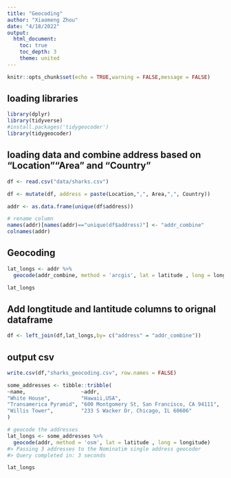 ```yaml
---
title: "Geocoding"
author: "Xiaomeng Zhou"
date: "4/18/2022"
output: 
  html_document:
    toc: true
    toc_depth: 3
    theme: united
---
```


```r
knitr::opts_chunk$set(echo = TRUE,warning = FALSE,message = FALSE)
```

## loading libraries


```r
library(dplyr)
library(tidyverse)
#install.packages('tidygeocoder')
library(tidygeocoder)

```

## loading data and combine address based on "Location""Area" and "Country"
```r
df <- read.csv("data/sharks.csv")

df <- mutate(df, address = paste(Location,",", Area,",", Country))

addr <- as.data.frame(unique(df$address))

# rename column
names(addr)[names(addr)=="unique(df$address)"] <- "addr_combine" 
colnames(addr)

```


## Geocoding 

```r
lat_longs <- addr %>%
  geocode(addr_combine, method = 'arcgis', lat = latitude , long = longitude)

```

```r
lat_longs
```
## Add longtitude and lantitude columns to orignal dataframe
```r
df <- left_join(df,lat_longs,by= c("address" = "addr_combine"))
```

## output csv
```r
write.csv(df,"sharks_geocoding.csv", row.names = FALSE)
```



```r
some_addresses <- tibble::tribble(
~name,                  ~addr,
"White House",          "Hawaii,USA",
"Transamerica Pyramid", "600 Montgomery St, San Francisco, CA 94111",     
"Willis Tower",         "233 S Wacker Dr, Chicago, IL 60606"                                  
)

# geocode the addresses
lat_longs <- some_addresses %>%
  geocode(addr, method = 'osm', lat = latitude , long = longitude)
#> Passing 3 addresses to the Nominatim single address geocoder
#> Query completed in: 3 seconds
```
```r
lat_longs
```

